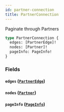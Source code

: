 ```yaml
---
id: partner-connection
title: PartnerConnection
---
```



Paginate through Partners


```graphql
type PartnerConnection {
  edges: [PartnerEdge]!
  nodes: [Partner]!
  pageInfo: PageInfo!
}
```


### Fields

#### `edges` ([`PartnerEdge`](/developers/shared-apis/adminidentity-api/graphql/reference/objects/partner-edge))




#### `nodes` ([`Partner`](/developers/shared-apis/adminidentity-api/graphql/reference/objects/partner))




#### `pageInfo` ([`PageInfo`](/developers/shared-apis/adminidentity-api/graphql/reference/objects/page-info))






